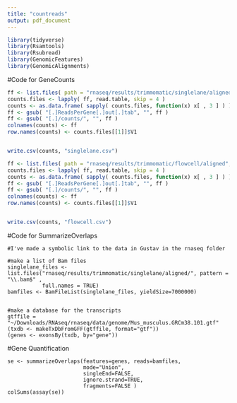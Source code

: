 ```yaml
---
title: "countreads"
output: pdf_document
---
```



```r
library(tidyverse)
library(Rsamtools)
library(Rsubread)
library(GenomicFeatures)
library(GenomicAlignments)
```

#Code for GeneCounts


```r
ff <- list.files( path = "rnaseq/results/trimmomatic/singlelane/aligned", pattern = "*ReadsPerGene.out.tab$", full.names = TRUE )
counts.files <- lapply( ff, read.table, skip = 4 )
counts <- as.data.frame( sapply( counts.files, function(x) x[ , 3 ] ) )
ff <- gsub( "[.]ReadsPerGene[.]out[.]tab", "", ff )
ff <- gsub( "[.]/counts/", "", ff )
colnames(counts) <- ff
row.names(counts) <- counts.files[[1]]$V1


write.csv(counts, "singlelane.csv")
```

```r
ff <- list.files( path = "rnaseq/results/trimmomatic/flowcell/aligned", pattern = "*ReadsPerGene.out.tab$", full.names = TRUE )
counts.files <- lapply( ff, read.table, skip = 4 )
counts <- as.data.frame( sapply( counts.files, function(x) x[ , 3 ] ) )
ff <- gsub( "[.]ReadsPerGene[.]out[.]tab", "", ff )
ff <- gsub( "[.]/counts/", "", ff )
colnames(counts) <- ff
row.names(counts) <- counts.files[[1]]$V1


write.csv(counts, "flowcell.csv")
```




















#Code for SummarizeOverlaps

```{#r}
#I've made a symbolic link to the data in Gustav in the rnaseq folder

#make a list of Bam files
singlelane_files <- list.files("rnaseq/results/trimmomatic/singlelane/aligned/", pattern = "\\.bam$" ,
           full.names = TRUE)
bamfiles <- BamFileList(singlelane_files, yieldSize=7000000)


#make a database for the transcripts
gtffile = "~/Downloads/RNAseq/rnaseq/data/genome/Mus_musculus.GRCm38.101.gtf"
(txdb <- makeTxDbFromGFF(gtffile, format="gtf"))
(genes <- exonsBy(txdb, by="gene"))
```

#Gene Quantification

```{#r}
se <- summarizeOverlaps(features=genes, reads=bamfiles,
                        mode="Union",
                        singleEnd=FALSE,
                        ignore.strand=TRUE,
                        fragments=FALSE )
colSums(assay(se))
```


